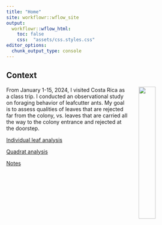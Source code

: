 ```yaml
---
title: "Home"
site: workflowr::wflow_site
output:
  workflowr::wflow_html:
    toc: false
    css:  "assets/css.styles.css"
editor_options:
  chunk_output_type: console
---
```


## Context
![](assets/google_image.jpeg){style="float:right; margin-left: 5%; fig-align:right; width:30%;" fig-alt="\"*Atta cephalotes* lifting a cut leaf fragment"}

From January 1-15, 2024, I visited Costa Rica as a class trip. I conducted an observational study on foraging behavior of leafcutter ants. My goal is to assess qualities of leaves that are rejected far from the colony, vs. leaves that are carried all the way to the colony entrance and rejected at the doorstep.



[Individual leaf analysis](area_analysis.html)

[Quadrat analysis](quadrat_analysis.html)

[Notes](notes.html)
